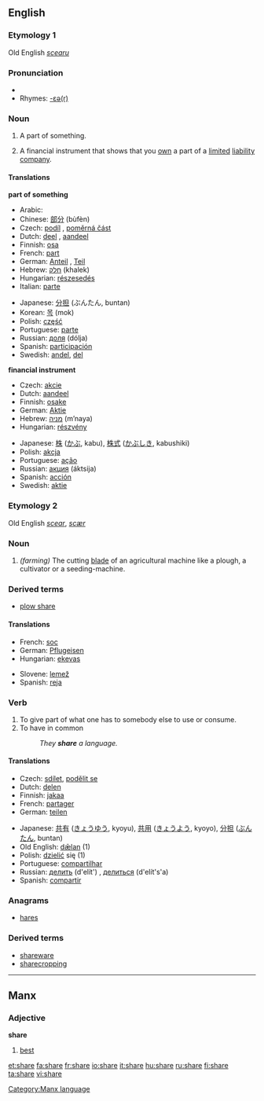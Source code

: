 ==English==

{{rank|class|century|sorry|986|share|working|breath|camp}}

===Etymology 1===
Old English ''[[scearu]]''

===Pronunciation===
*{{audio|en-us-share.ogg|Audio (US)}}
*Rhymes: [[Rhymes:English:-ɛə(r)|-ɛə(r)]]

===Noun===
{{en-noun}}

# A part of something.
# {{finance}} A financial instrument that shows that you [[own]] a part of a [[limited]] [[liability]] [[company]].

====Translations====
'''part of something'''
{{top}}
*Arabic: {{ARchar|[[نصيب]]}} {{IPAchar|(naʂíb)}} {{m}}
*Chinese: [[部分]] (bùfèn)
*Czech: [[podíl]] {{m}}, [[poměrná část]] {{f}}
*Dutch: [[deel]] {{n}}, [[aandeel]] {{n}}
*Finnish: [[osa#Finnish|osa]]
*French: [[part#French|part]] {{f}}
*German: [[Anteil]] {{m}}, [[Teil]] {{m}}
*Hebrew: [[חלק]] (khalek) {{m}}
*Hungarian: [[részesedés]]
*Italian: [[parte#Italian|parte]] {{f}}
{{mid}}
*Japanese: [[分担]] (ぶんたん, buntan)
*Korean: [[목]] (mok)
*Polish: [[część]] {{f}}
*Portuguese: [[parte#Portuguese|parte]] {{f}}
*Russian: [[доля]] (dólja) {{f}}
*Spanish: [[participación]] {{f}}
*Swedish: [[andel]], [[del#Swedish|del]]
{{bottom}}

'''financial instrument'''
{{top}}
*Czech: [[akcie]] {{f}}
*Dutch: [[aandeel]] {{n}}
*Finnish: [[osake]]
*German: [[Aktie]] {{f}}
*Hebrew: [[מניה]] (m’naya) {{f}}
*Hungarian: [[részvény]]
{{mid}}
*Japanese: [[株]] ([[かぶ]], kabu), [[株式]] ([[かぶしき]], kabushiki)
*Polish: [[akcja]] {{f}}
*Portuguese: [[ação]] {{f}}
*Russian: [[акция]] (áktsija) {{f}}
*Spanish: [[acción]] {{f}}
*Swedish: [[aktie]]
{{bottom}}

===Etymology 2===
Old English ''[[scear]]'', ''[[scær]]''

===Noun===
{{en-noun}}

# ''(farming)'' The cutting [[blade]] of an agricultural machine like a plough, a cultivator or a seeding-machine.

===Derived terms===
*[[plow share]]

====Translations====
{{top}}
*French: [[soc]] {{m}}
*German: [[Pflugeisen]] {{n}}
*Hungarian: [[eke]][[vas]]
{{mid}}
*Slovene: [[lemež]] {{m}}
*Spanish: [[reja]] {{f}}
{{bottom}}

===Verb===
{{en-verb|shar|ing}}

#To give part of what one has to somebody else to use or consume.
#To have in common
#:''They '''share''' a language.''

====Translations====
{{top}}
*Czech: [[sdílet]], [[podělit se]]
*Dutch: [[delen]]
*Finnish: [[jakaa]]
*French: [[partager]]
*German: [[teilen]]
{{mid}}
*Japanese: [[共有]] ([[きょうゆう]], kyoyu), [[共用]] ([[きょうよう]], kyoyo), [[分担]] ([[ぶんたん]], buntan)
*Old English: [[dælan|dǣlan]] (1)
*Polish: [[dzielić]] się (1)
*Portuguese: [[compartilhar]]
*Russian: [[делить]] (d'elít') {{impf}} {{tran}}, [[делиться]] (d'elít's'a) {{impf}} {{intran}}
*Spanish: [[compartir]]
{{bottom}}

===Anagrams===
*[[hares]]

===Derived terms===
*[[shareware]]
*[[sharecropping]]

----

==Manx==
===Adjective===
'''share'''

# [[best]]


[[Category:Manx language]]

[[et:share]]
[[fa:share]]
[[fr:share]]
[[io:share]]
[[it:share]]
[[hu:share]]
[[ru:share]]
[[fi:share]]
[[ta:share]]
[[vi:share]]